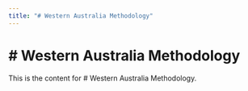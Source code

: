 ```yaml
---
title: "# Western Australia Methodology"
---
```


# # Western Australia Methodology

This is the content for # Western Australia Methodology.